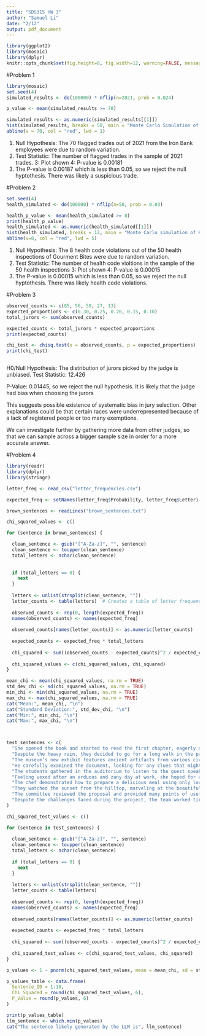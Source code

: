 ```yaml
---
title: "SDS315 HW 3"
author: "Samuel Li"
date: "2/12"
output: pdf_document
---
```



```r
library(ggplot2)
library(mosaic)
library(dplyr)
knitr::opts_chunk$set(fig.height=8, fig.width=12, warning=FALSE, message=FALSE)
```
#Problem 1

```r
library(mosaic)
set.seed(4)
simulated_results <- do(100000) * nflip(n=2021, prob = 0.024)

p_value <- mean(simulated_results >= 70)

simulated_results <- as.numeric(simulated_results[[1]])
hist(simulated_results, breaks = 50, main = "Monte Carlo Simulation of Flagged Trades", xlab = "Flagged Trades")
abline(v = 70, col = "red", lwd = 1)
```
1. Null Hypothesis: The 70 flagged trades out of 2021 from the Iron Bank employees were due to random variation. 
2. Test Statistic: The number of flagged trades in the sample of 2021 trades. 
3: Plot shown 
4: P-value is 0.00181
5. The P-value is 0.00187  which is less than 0.05, so we reject the null hyptothesis. There was likely a suspicious trade.



#Problem 2
```r
set.seed(4)
health_simulated <- do(100000) * nflip(n=50, prob = 0.03)

health_p_value <- mean(health_simulated >= 8)
print(health_p_value)
health_simulated <- as.numeric(health_simulated[[1]])
hist(health_simulated, breaks = 12, main = "Monte Carlo simulation of Health Code Violations",xlab = "Health Code Violations")
abline(v=8, col = "red", lwd = 5)
```
1. Null Hypothesis: The 8 health code violations out of the 50 health inspections of Gourment Bites were due to random variation.
2. Test Statistic: The number of health code violtions in the sample of the 50 health inspections
3: Plot shown 
4: P-value is 0.00015
5. The P-value is 0.00015  which is less than 0.05, so we reject the null hyptothesis. There was likely health code violations.


#Problem 3
```r
observed_counts <- c(85, 56, 59, 27, 13) 
expected_proportions <- c(0.30, 0.25, 0.20, 0.15, 0.10)  
total_jurors <- sum(observed_counts) 

expected_counts <- total_jurors * expected_proportions
print(expected_counts)

chi_test <- chisq.test(x = observed_counts, p = expected_proportions)
print(chi_test)



```
H0/Null Hypothesis: The distribution of jurors picked by the judge is unbiased. 
Test Statistic: 12.426

P-Value: 0.01445, so we reject the null hypothesis. It is likely that the judge had bias when choosing the jurors

This suggests possible existence of systematic bias in jury selection. Other explanations could be that certain races were underrepresented because of a lack of registered people or too many exemptions. 

We can investigate further by gathering more data from other judges, so that we can sample across a bigger sample size in order for a more accurate answer. 


#Problem 4


```r
library(readr)
library(dplyr)
library(stringr)

letter_freq <- read_csv("letter_frequencies.csv")

expected_freq <- setNames(letter_freq$Probability, letter_freq$Letter)

brown_sentences <- readLines("brown_sentences.txt")

chi_squared_values <- c()

for (sentence in brown_sentences) {

  clean_sentence <- gsub("[^A-Za-z]", "", sentence) 
  clean_sentence <- toupper(clean_sentence) 
  total_letters <- nchar(clean_sentence)
  
  
  if (total_letters == 0) {
    next
  }
  
  letters <- unlist(strsplit(clean_sentence, ""))
  letter_counts <- table(letters)  # Creates a table of letter frequencies
  
  observed_counts <- rep(0, length(expected_freq))
  names(observed_counts) <- names(expected_freq)
  
  observed_counts[names(letter_counts)] <- as.numeric(letter_counts)
  
  expected_counts <- expected_freq * total_letters
  
  chi_squared <- sum((observed_counts - expected_counts)^2 / expected_counts, na.rm = TRUE)
  
  chi_squared_values <- c(chi_squared_values, chi_squared)
}

mean_chi <- mean(chi_squared_values, na.rm = TRUE)
std_dev_chi <- sd(chi_squared_values, na.rm = TRUE)
min_chi <- min(chi_squared_values, na.rm = TRUE)
max_chi <- max(chi_squared_values, na.rm = TRUE)
cat("Mean:", mean_chi, "\n")
cat("Standard Deviation:", std_dev_chi, "\n")
cat("Min:", min_chi, "\n")
cat("Max:", max_chi, "\n")



test_sentences <- c(
  "She opened the book and started to read the first chapter, eagerly anticipating what might come next.",
  "Despite the heavy rain, they decided to go for a long walk in the park, crossing the main avenue by the fountain in the center.",
  "The museum’s new exhibit features ancient artifacts from various civilizations around the world.",
  "He carefully examined the document, looking for any clues that might help solve the mystery.",
  "The students gathered in the auditorium to listen to the guest speaker’s inspiring lecture.",
  "Feeling vexed after an arduous and zany day at work, she hoped for a peaceful and quiet evening at home, cozying up after a quick dinner with some TV, or maybe a book on her upcoming visit to Auckland.",
  "The chef demonstrated how to prepare a delicious meal using only locally sourced ingredients, focusing mainly on some excellent dinner recipes from Spain.",
  "They watched the sunset from the hilltop, marveling at the beautiful array of colors in the sky.",
  "The committee reviewed the proposal and provided many points of useful feedback to improve the project’s effectiveness.",
  "Despite the challenges faced during the project, the team worked tirelessly to ensure its successful completion, resulting in a product that exceeded everyone’s expectations."
)

chi_squared_test_values <- c()

for (sentence in test_sentences) {
  
  clean_sentence <- gsub("[^A-Za-z]", "", sentence)
  clean_sentence <- toupper(clean_sentence)
  total_letters <- nchar(clean_sentence)
  
  if (total_letters == 0) {
    next
  }
  
  letters <- unlist(strsplit(clean_sentence, ""))
  letter_counts <- table(letters)
  
  observed_counts <- rep(0, length(expected_freq))
  names(observed_counts) <- names(expected_freq)
  
  observed_counts[names(letter_counts)] <- as.numeric(letter_counts)
  
  expected_counts <- expected_freq * total_letters
  
  chi_squared <- sum((observed_counts - expected_counts)^2 / expected_counts, na.rm = TRUE)
  
  chi_squared_test_values <- c(chi_squared_test_values, chi_squared)
}

p_values <- 1 - pnorm(chi_squared_test_values, mean = mean_chi, sd = std_dev_chi)

p_values_table <- data.frame(
  Sentence_ID = 1:10,
  Chi_Squared = round(chi_squared_test_values, 6),
  P_Value = round(p_values, 6)
)

print(p_values_table)
llm_sentence <- which.min(p_values)
cat("The sentence likely generated by the LLM is", llm_sentence)
```

















